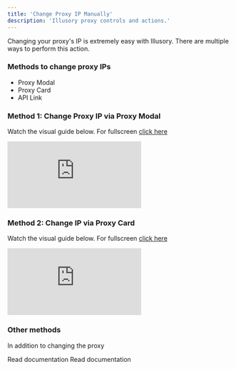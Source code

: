 ```yaml
---
title: 'Change Proxy IP Manually'
description: 'Illusory proxy controls and actions.'
---
```


Changing your proxy's IP is extremely easy with Illusory. There are multiple ways to perform this action.

### Methods to change proxy IPs

- Proxy Modal
- Proxy Card
- API Link

### Method 1: Change Proxy IP via Proxy Modal

Watch the visual guide below. For fullscreen [click here](https://app.arcade.software/share/8hIzlf77C9QGvR4dxlVQ)

<div style={{
  position: 'relative',
  paddingBottom: 'calc(62.5% + 41px)',
  height: '0'
  }}>
<iframe
  src="https://demo.arcade.software/DO70TU5PpFbCsQm2OFTy?embed"
  title="Change Proxy IP"
  frameborder="0"
  loading="lazy"
  allowfullscreen
  webkitallowfullscreen
  mozallowfullscreen
  style={{
    background: '#000000',
    width: '100%',
    height: '100%',
    position: 'absolute',
    top: '0',
    left: '0',
    colorScheme: 'none'
  }}></iframe>
</div>



### Method 2: Change IP via Proxy Card

Watch the visual guide below. For fullscreen [click here](https://app.arcade.software/share/ftvjoBmF0bluzgJ1e2vP)

<div style={{
  position: 'relative',
  paddingBottom: 'calc(62.5% + 41px)',
  height: '0'
  }}>
<iframe
  src="https://demo.arcade.software/ftvjoBmF0bluzgJ1e2vP?embed"
  title="Change Proxy IP"
  frameborder="0"
  loading="lazy"
  allowfullscreen
  webkitallowfullscreen
  mozallowfullscreen
  style={{
    background: '#000000',
    width: '100%',
    height: '100%',
    position: 'absolute',
    top: '0',
    left: '0',
    colorScheme: 'none'
  }}></iframe>
</div>


### Other methods

In addition to changing the proxy

<CardGroup cols={2}>
  <Card title="Change Proxy IP Automatically" icon="arrows-rotate" href="/proxy-actions/change-ip-manually">
    Read documentation
  </Card>
  <Card title="Change Proxy IP via Link" icon="link" href="/proxy-actions/change-ip-link">
    Read documentation
  </Card>
</CardGroup>
